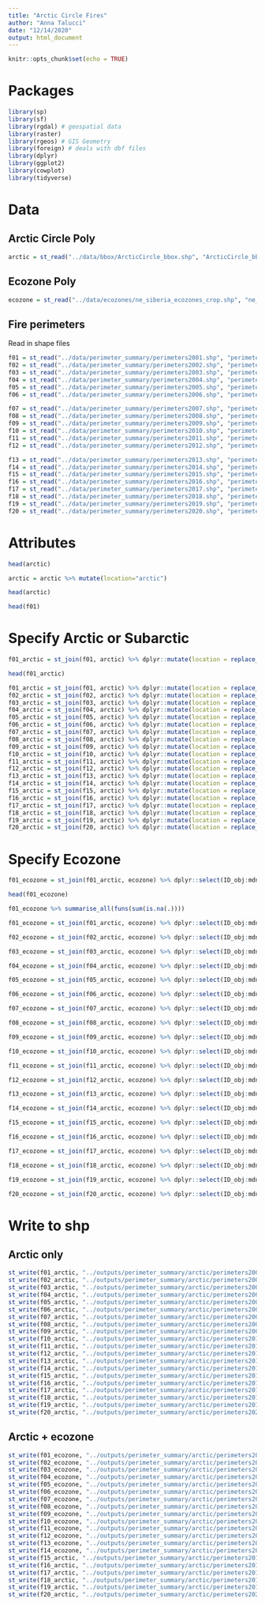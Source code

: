 ```yaml
---
title: "Arctic Circle Fires"
author: "Anna Talucci"
date: "12/14/2020"
output: html_document
---
```


```r
knitr::opts_chunk$set(echo = TRUE)
```

# Packages


```r
library(sp)
library(sf)
library(rgdal) # geospatial data
library(raster)
library(rgeos) # GIS Geometry
library(foreign) # deals with dbf files
library(dplyr)
library(ggplot2)
library(cowplot)
library(tidyverse)
```


# Data 

## Arctic Circle Poly

```r
arctic = st_read("../data/bbox/ArcticCircle_bbox.shp", "ArcticCircle_bbox") 
```

## Ecozone Poly

```r
ecozone = st_read("../data/ecozones/ne_siberia_ecozones_crop.shp", "ne_siberia_ecozones_crop") 
```

## Fire perimeters
Read in shape files


```r
f01 = st_read("../data/perimeter_summary/perimeters2001.shp", "perimeters2001") 
f02 = st_read("../data/perimeter_summary/perimeters2002.shp", "perimeters2002") 
f03 = st_read("../data/perimeter_summary/perimeters2003.shp", "perimeters2003") 
f04 = st_read("../data/perimeter_summary/perimeters2004.shp", "perimeters2004") 
f05 = st_read("../data/perimeter_summary/perimeters2005.shp", "perimeters2005") 
f06 = st_read("../data/perimeter_summary/perimeters2006.shp", "perimeters2006") 

f07 = st_read("../data/perimeter_summary/perimeters2007.shp", "perimeters2007") 
f08 = st_read("../data/perimeter_summary/perimeters2008.shp", "perimeters2008") 
f09 = st_read("../data/perimeter_summary/perimeters2009.shp", "perimeters2009") 
f10 = st_read("../data/perimeter_summary/perimeters2010.shp", "perimeters2010") 
f11 = st_read("../data/perimeter_summary/perimeters2011.shp", "perimeters2011") 
f12 = st_read("../data/perimeter_summary/perimeters2012.shp", "perimeters2012") 

f13 = st_read("../data/perimeter_summary/perimeters2013.shp", "perimeters2013") 
f14 = st_read("../data/perimeter_summary/perimeters2014.shp", "perimeters2014") 
f15 = st_read("../data/perimeter_summary/perimeters2015.shp", "perimeters2015") 
f16 = st_read("../data/perimeter_summary/perimeters2016.shp", "perimeters2016") 
f17 = st_read("../data/perimeter_summary/perimeters2017.shp", "perimeters2017") 
f18 = st_read("../data/perimeter_summary/perimeters2018.shp", "perimeters2018") 
f19 = st_read("../data/perimeter_summary/perimeters2019.shp", "perimeters2019") 
f20 = st_read("../data/perimeter_summary/perimeters2020.shp", "perimeters2020") 


```

# Attributes
```r
head(arctic)
```
```r
arctic = arctic %>% mutate(location="arctic")
```

```r
head(arctic)
```

```r
head(f01)
```



# Specify Arctic or Subarctic
```r
f01_arctic = st_join(f01, arctic) %>% dplyr::mutate(location = replace_na(location, "subarctic"))

head(f01_arctic)
```

```r
f01_arctic = st_join(f01, arctic) %>% dplyr::mutate(location = replace_na(location, "subarctic"))
f02_arctic = st_join(f02, arctic) %>% dplyr::mutate(location = replace_na(location, "subarctic"))
f03_arctic = st_join(f03, arctic) %>% dplyr::mutate(location = replace_na(location, "subarctic"))
f04_arctic = st_join(f04, arctic) %>% dplyr::mutate(location = replace_na(location, "subarctic"))
f05_arctic = st_join(f05, arctic) %>% dplyr::mutate(location = replace_na(location, "subarctic"))
f06_arctic = st_join(f06, arctic) %>% dplyr::mutate(location = replace_na(location, "subarctic"))
f07_arctic = st_join(f07, arctic) %>% dplyr::mutate(location = replace_na(location, "subarctic"))
f08_arctic = st_join(f08, arctic) %>% dplyr::mutate(location = replace_na(location, "subarctic"))
f09_arctic = st_join(f09, arctic) %>% dplyr::mutate(location = replace_na(location, "subarctic"))
f10_arctic = st_join(f10, arctic) %>% dplyr::mutate(location = replace_na(location, "subarctic"))
f11_arctic = st_join(f11, arctic) %>% dplyr::mutate(location = replace_na(location, "subarctic"))
f12_arctic = st_join(f12, arctic) %>% dplyr::mutate(location = replace_na(location, "subarctic"))
f13_arctic = st_join(f13, arctic) %>% dplyr::mutate(location = replace_na(location, "subarctic"))
f14_arctic = st_join(f14, arctic) %>% dplyr::mutate(location = replace_na(location, "subarctic"))
f15_arctic = st_join(f15, arctic) %>% dplyr::mutate(location = replace_na(location, "subarctic"))
f16_arctic = st_join(f16, arctic) %>% dplyr::mutate(location = replace_na(location, "subarctic"))
f17_arctic = st_join(f17, arctic) %>% dplyr::mutate(location = replace_na(location, "subarctic"))
f18_arctic = st_join(f18, arctic) %>% dplyr::mutate(location = replace_na(location, "subarctic"))
f19_arctic = st_join(f19, arctic) %>% dplyr::mutate(location = replace_na(location, "subarctic"))
f20_arctic = st_join(f20, arctic) %>% dplyr::mutate(location = replace_na(location, "subarctic"))
```

# Specify Ecozone
```r
f01_ecozone = st_join(f01_arctic, ecozone) %>% dplyr::select(ID_obj:mdn_cnf, location, ECO_NAME, geometry)

head(f01_ecozone)
```


```r

f01_ecozone %>% summarise_all(funs(sum(is.na(.))))
```
```r
f01_ecozone = st_join(f01_arctic, ecozone) %>% dplyr::select(ID_obj:mdn_cnf, location, ECO_NAME, geometry)

f02_ecozone = st_join(f02_arctic, ecozone) %>% dplyr::select(ID_obj:mdn_cnf, location, ECO_NAME, geometry)

f03_ecozone = st_join(f03_arctic, ecozone) %>% dplyr::select(ID_obj:mdn_cnf, location, ECO_NAME, geometry)

f04_ecozone = st_join(f04_arctic, ecozone) %>% dplyr::select(ID_obj:mdn_cnf, location, ECO_NAME, geometry)

f05_ecozone = st_join(f05_arctic, ecozone) %>% dplyr::select(ID_obj:mdn_cnf, location, ECO_NAME, geometry)

f06_ecozone = st_join(f06_arctic, ecozone) %>% dplyr::select(ID_obj:mdn_cnf, location, ECO_NAME, geometry)

f07_ecozone = st_join(f07_arctic, ecozone) %>% dplyr::select(ID_obj:mdn_cnf, location, ECO_NAME, geometry)

f08_ecozone = st_join(f08_arctic, ecozone) %>% dplyr::select(ID_obj:mdn_cnf, location, ECO_NAME, geometry)

f09_ecozone = st_join(f09_arctic, ecozone) %>% dplyr::select(ID_obj:mdn_cnf, location, ECO_NAME, geometry)

f10_ecozone = st_join(f10_arctic, ecozone) %>% dplyr::select(ID_obj:mdn_cnf, location, ECO_NAME, geometry)

f11_ecozone = st_join(f11_arctic, ecozone) %>% dplyr::select(ID_obj:mdn_cnf, location, ECO_NAME, geometry)

f12_ecozone = st_join(f12_arctic, ecozone) %>% dplyr::select(ID_obj:mdn_cnf, location, ECO_NAME, geometry)

f13_ecozone = st_join(f13_arctic, ecozone) %>% dplyr::select(ID_obj:mdn_cnf, location, ECO_NAME, geometry)

f14_ecozone = st_join(f14_arctic, ecozone) %>% dplyr::select(ID_obj:mdn_cnf, location, ECO_NAME, geometry)

f15_ecozone = st_join(f15_arctic, ecozone) %>% dplyr::select(ID_obj:mdn_cnf, location, ECO_NAME, geometry)

f16_ecozone = st_join(f16_arctic, ecozone) %>% dplyr::select(ID_obj:mdn_cnf, location, ECO_NAME, geometry)

f17_ecozone = st_join(f17_arctic, ecozone) %>% dplyr::select(ID_obj:mdn_cnf, location, ECO_NAME, geometry)

f18_ecozone = st_join(f18_arctic, ecozone) %>% dplyr::select(ID_obj:mdn_cnf, location, ECO_NAME, geometry)

f19_ecozone = st_join(f19_arctic, ecozone) %>% dplyr::select(ID_obj:mdn_cnf, location, ECO_NAME, geometry)

f20_ecozone = st_join(f20_arctic, ecozone) %>% dplyr::select(ID_obj:mdn_cnf, location, ECO_NAME, geometry)

```

# Write to shp

## Arctic only
```r
st_write(f01_arctic, "../outputs/perimeter_summary/arctic/perimeters2001.shp", driver="ESRI Shapefile") 
st_write(f02_arctic, "../outputs/perimeter_summary/arctic/perimeters2002.shp", driver="ESRI Shapefile") 
st_write(f03_arctic, "../outputs/perimeter_summary/arctic/perimeters2003.shp", driver="ESRI Shapefile") 
st_write(f04_arctic, "../outputs/perimeter_summary/arctic/perimeters2004.shp", driver="ESRI Shapefile") 
st_write(f05_arctic, "../outputs/perimeter_summary/arctic/perimeters2005.shp", driver="ESRI Shapefile") 
st_write(f06_arctic, "../outputs/perimeter_summary/arctic/perimeters2006.shp", driver="ESRI Shapefile") 
st_write(f07_arctic, "../outputs/perimeter_summary/arctic/perimeters2007.shp", driver="ESRI Shapefile") 
st_write(f08_arctic, "../outputs/perimeter_summary/arctic/perimeters2008.shp", driver="ESRI Shapefile") 
st_write(f09_arctic, "../outputs/perimeter_summary/arctic/perimeters2009.shp", driver="ESRI Shapefile") 
st_write(f10_arctic, "../outputs/perimeter_summary/arctic/perimeters2010.shp", driver="ESRI Shapefile") 
st_write(f11_arctic, "../outputs/perimeter_summary/arctic/perimeters2011.shp", driver="ESRI Shapefile") 
st_write(f12_arctic, "../outputs/perimeter_summary/arctic/perimeters2012.shp", driver="ESRI Shapefile") 
st_write(f13_arctic, "../outputs/perimeter_summary/arctic/perimeters2013.shp", driver="ESRI Shapefile") 
st_write(f14_arctic, "../outputs/perimeter_summary/arctic/perimeters2014.shp", driver="ESRI Shapefile") 
st_write(f15_arctic, "../outputs/perimeter_summary/arctic/perimeters2015.shp", driver="ESRI Shapefile") 
st_write(f16_arctic, "../outputs/perimeter_summary/arctic/perimeters2016.shp", driver="ESRI Shapefile") 
st_write(f17_arctic, "../outputs/perimeter_summary/arctic/perimeters2017.shp", driver="ESRI Shapefile") 
st_write(f18_arctic, "../outputs/perimeter_summary/arctic/perimeters2018.shp", driver="ESRI Shapefile") 
st_write(f19_arctic, "../outputs/perimeter_summary/arctic/perimeters2019.shp", driver="ESRI Shapefile") 
st_write(f20_arctic, "../outputs/perimeter_summary/arctic/perimeters2020.shp", driver="ESRI Shapefile") 
```


## Arctic + ecozone

```r
st_write(f01_ecozone, "../outputs/perimeter_summary/arctic/perimeters2001.shp", driver="ESRI Shapefile") 
st_write(f02_ecozone, "../outputs/perimeter_summary/arctic/perimeters2002.shp", driver="ESRI Shapefile") 
st_write(f03_ecozone, "../outputs/perimeter_summary/arctic/perimeters2003.shp", driver="ESRI Shapefile") 
st_write(f04_ecozone, "../outputs/perimeter_summary/arctic/perimeters2004.shp", driver="ESRI Shapefile") 
st_write(f05_ecozone, "../outputs/perimeter_summary/arctic/perimeters2005.shp", driver="ESRI Shapefile") 
st_write(f06_ecozone, "../outputs/perimeter_summary/arctic/perimeters2006.shp", driver="ESRI Shapefile") 
st_write(f07_ecozone, "../outputs/perimeter_summary/arctic/perimeters2007.shp", driver="ESRI Shapefile") 
st_write(f08_ecozone, "../outputs/perimeter_summary/arctic/perimeters2008.shp", driver="ESRI Shapefile") 
st_write(f09_ecozone, "../outputs/perimeter_summary/arctic/perimeters2009.shp", driver="ESRI Shapefile") 
st_write(f10_ecozone, "../outputs/perimeter_summary/arctic/perimeters2010.shp", driver="ESRI Shapefile") 
st_write(f11_ecozone, "../outputs/perimeter_summary/arctic/perimeters2011.shp", driver="ESRI Shapefile") 
st_write(f12_ecozone, "../outputs/perimeter_summary/arctic/perimeters2012.shp", driver="ESRI Shapefile") 
st_write(f13_ecozone, "../outputs/perimeter_summary/arctic/perimeters2013.shp", driver="ESRI Shapefile") 
st_write(f14_ecozone, "../outputs/perimeter_summary/arctic/perimeters2014.shp", driver="ESRI Shapefile") 
st_write(f15_arctic, "../outputs/perimeter_summary/arctic/perimeters2015.shp", driver="ESRI Shapefile") 
st_write(f16_arctic, "../outputs/perimeter_summary/arctic/perimeters2016.shp", driver="ESRI Shapefile") 
st_write(f17_arctic, "../outputs/perimeter_summary/arctic/perimeters2017.shp", driver="ESRI Shapefile") 
st_write(f18_arctic, "../outputs/perimeter_summary/arctic/perimeters2018.shp", driver="ESRI Shapefile") 
st_write(f19_arctic, "../outputs/perimeter_summary/arctic/perimeters2019.shp", driver="ESRI Shapefile") 
st_write(f20_arctic, "../outputs/perimeter_summary/arctic/perimeters2020.shp", driver="ESRI Shapefile") 
```